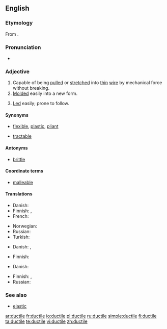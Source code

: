 ==English==

===Etymology===
From {{etyl|la|en}} {{term|ductilis||easily led|lang=la}}.

===Pronunciation===
* {{a|UK|US}} {{IPA|/ˈdʌk.taɪl/}}

===Adjective===
{{en-adj}}

# Capable of being [[pull]]ed or [[stretch]]ed into [[thin]] [[wire]] by mechanical force without breaking.
# [[mold|Molded]] easily into a new form.
# {{rare}} [[lead|Led]] easily; prone to follow.

====Synonyms====
* {{sense|molded easily}} [[flexible]], [[plastic]], [[pliant]]
* {{sense|led easily}} [[tractable]]

====Antonyms====
* {{sense|capable of being pulled into thin wire}} [[brittle]]

====Coordinate terms====
* [[malleable]]

====Translations====
{{trans-top|capable of being pulled or stretched into thin wire}}
* Danish: {{t|da|stækbar}}
* Finnish: {{t|fi|muokattava}},  {{t|fi|taottava}}
* French: {{t+|fr|ductile}}
{{trans-mid}}
* Norwegian: {{t+|no|formbar}}
* Russian: {{t|ru|тягучий}}
* Turkish: {{t+|tr|sünek}}
{{trans-bottom}}

{{trans-top|molded easily into a new form}}
* Danish: {{t|da|smidig}},  {{t|da|sej}}
{{trans-mid}}
* Finnish: {{t|fi|muokattava}}
{{trans-bottom}}

{{trans-top|easily led}}
* Danish: {{t|da|føjelig}}
{{trans-mid}}
* Finnish: {{t|fi|johdateltava}},  {{t|fi|herkkäuskoinen}}
* Russian: {{t|ru|послушный}}
{{trans-bottom}}

===See also===
* [[elastic]]

[[ar:ductile]]
[[fr:ductile]]
[[io:ductile]]
[[pl:ductile]]
[[ru:ductile]]
[[simple:ductile]]
[[fi:ductile]]
[[ta:ductile]]
[[te:ductile]]
[[vi:ductile]]
[[zh:ductile]]